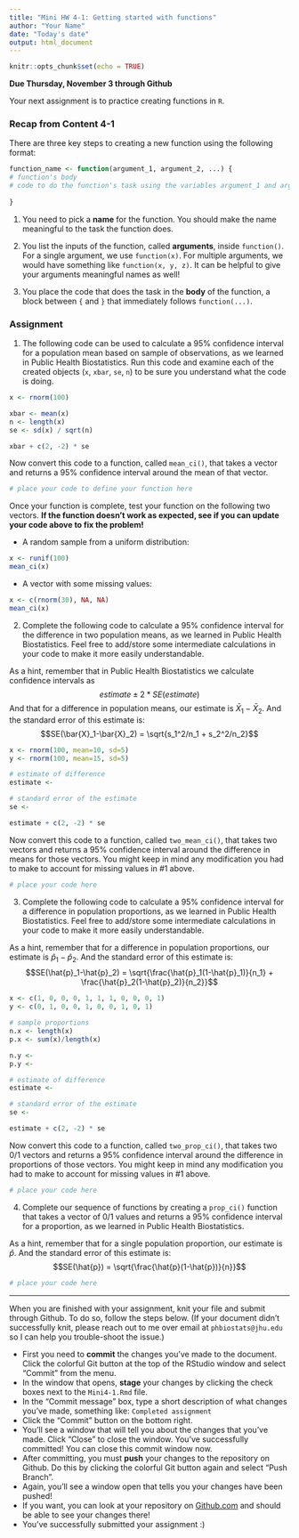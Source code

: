```yaml
---
title: "Mini HW 4-1: Getting started with functions"
author: "Your Name"
date: "Today's date"
output: html_document
---
```


```r
knitr::opts_chunk$set(echo = TRUE)
```

**Due Thursday, November 3 through Github**

Your next assignment is to practice creating functions in `R`.

### Recap from Content 4-1

There are three key steps to creating a new function using the following format:
```r
function_name <- function(argument_1, argument_2, ...) {
# function's body
# code to do the function's task using the variables argument_1 and argument_2 from above
  
}
```

(1) You need to pick a **name** for the function. You should make the name meaningful to the task the function does.

(2) You list the inputs of the function, called **arguments**, inside `function()`. For a single argument, we use `function(x)`.  For multiple arguments, we would have something like `function(x, y, z)`.  It can be helpful to give your arguments meaningful names as well!

(3) You place the code that does the task in the **body** of the function, a block between `{` and `}` that immediately follows `function(...)`.

### Assignment

1. The following code can be used to calculate a 95% confidence interval for a population mean based on sample of observations, as we learned in Public Health Biostatistics. Run this code and examine each of the created objects (`x`, `xbar`, `se`, `n`) to be sure you understand what the code is doing.
```r
x <- rnorm(100)

xbar <- mean(x)
n <- length(x)
se <- sd(x) / sqrt(n)

xbar + c(2, -2) * se
```

Now convert this code to a function, called `mean_ci()`, that takes a vector and returns a 95% confidence interval around the mean of that vector.
```r
# place your code to define your function here

```

Once your function is complete, test your function on the following two vectors.  **If the function doesn't work as expected, see if you can update your code above to fix the problem!**

* A random sample from a uniform distribution: 
```r
x <- runif(100)
mean_ci(x)
```

* A vector with some missing values:
```r
x <- c(rnorm(30), NA, NA)
mean_ci(x)
```

2. Complete the following code to calculate a 95% confidence interval for the difference in two population means, as we learned in Public Health Biostatistics.  Feel free to add/store some intermediate calculations in your code to make it more easily understandable.

As a hint, remember that in Public Health Biostatistics we calculate confidence intervals as 
$$
estimate \pm 2*SE(estimate)
$$
And that for a difference in population means, our estimate is $\bar{X}_1-\bar{X}_2$.  And the standard error of this estimate is: 
$$SE(\bar{X}_1-\bar{X}_2) = \sqrt{s_1^2/n_1 + s_2^2/n_2}$$

```r
x <- rnorm(100, mean=10, sd=5)
y <- rnorm(100, mean=15, sd=5)

# estimate of difference
estimate <- 

# standard error of the estimate
se <- 

estimate + c(2, -2) * se
```

Now convert this code to a function, called `two_mean_ci()`, that takes two vectors and returns a 95% confidence interval around the difference in means for those vectors.  You might keep in mind any modification you had to make to account for missing values in #1 above.
```r
# place your code here

```

3. Complete the following code to calculate a 95% confidence interval for a difference in population proportions, as we learned in Public Health Biostatistics.  Feel free to add/store some intermediate calculations in your code to make it more easily understandable.

As a hint, remember that for a difference in population proportions, our estimate is $\hat{p}_1-\hat{p}_2$.  And the standard error of this estimate is: 
$$SE(\hat{p}_1-\hat{p}_2) = \sqrt{\frac{\hat{p}_1(1-\hat{p}_1)}{n_1} + \frac{\hat{p}_2(1-\hat{p}_2)}{n_2}}$$

```r
x <- c(1, 0, 0, 0, 1, 1, 1, 0, 0, 0, 1)
y <- c(0, 1, 0, 0, 1, 0, 0, 1, 0, 1)

# sample proportions
n.x <- length(x)
p.x <- sum(x)/length(x)

n.y <- 
p.y <- 

# estimate of difference
estimate <- 

# standard error of the estimate
se <- 

estimate + c(2, -2) * se
```

Now convert this code to a function, called `two_prop_ci()`, that takes two 0/1 vectors and returns a 95% confidence interval around the difference in proportions  of those vectors.  You might keep in mind any modification you had to make to account for missing values in #1 above.
```r
# place your code here

```

4. Complete our sequence of functions by creating a `prop_ci()` function that takes a vector of 0/1 values and returns a 95% confidence interval for a proportion, as we learned in Public Health Biostatistics.

As a hint, remember that for a single population proportion, our estimate is $\hat{p}$.  And the standard error of this estimate is: 
$$SE(\hat{p}) = \sqrt{\frac{\hat{p}(1-\hat{p})}{n}}$$

```r
# place your code here

```

___

When you are finished with your assignment, knit your file and submit through Github. To do so, follow the steps below.  (If your document didn't successfully knit, please reach out to me over email at `phbiostats@jhu.edu` so I can help you trouble-shoot the issue.)

* First you need to **commit** the changes you've made to the document.  Click the colorful Git button at the top of the RStudio window and select "Commit" from the menu.
* In the window that opens, **stage** your changes by clicking the check boxes next to the `Mini4-1.Rmd` file.
* In the "Commit message" box, type a short description of what changes you've made, something like: `Completed assignment`
* Click the "Commit" button on the bottom right.
* You'll see a window that will tell you about the changes that you've made.  Click "Close" to close the window.  You've successfully committed! You can close this commit window now.
* After committing, you must **push** your changes to the repository on Github.  Do this by clicking the colorful Git button again and select "Push Branch".  
* Again, you'll see a window open that tells you your changes have been pushed!
* If you want, you can look at your repository on [Github.com](https://github.com/) and should be able to see your changes there!  
* You've successfully submitted your assignment :)


